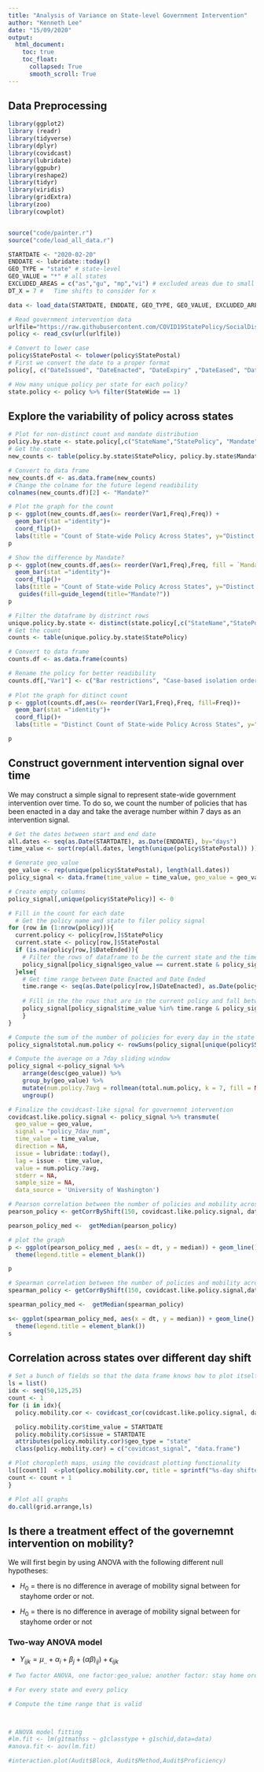 ```yaml
---
title: "Analysis of Variance on State-level Government Intervention"
author: "Kenneth Lee"
date: "15/09/2020"
output: 
  html_document:
    toc: true
    toc_float:
      collapsed: True
      smooth_scroll: True
---
```


## Data Preprocessing
```r
library(ggplot2)
library (readr)
library(tidyverse)
library(dplyr)
library(covidcast)
library(lubridate)
library(ggpubr)
library(reshape2)
library(tidyr)
library(viridis)
library(gridExtra)
library(zoo)
library(cowplot)


source("code/painter.r")
source("code/load_all_data.r")
```

```r
STARTDATE <- "2020-02-20"
ENDDATE <- lubridate::today()
GEO_TYPE = "state" # state-level
GEO_VALUE = "*" # all states
EXCLUDED_AREAS = c("as","gu", "mp","vi") # excluded areas due to small sample size
DT_X = 7 # 	 Time shifts to consider for x
```

```r
data <- load_data(STARTDATE, ENDDATE, GEO_TYPE, GEO_VALUE, EXCLUDED_AREAS)

# Read government intervention data
urlfile="https://raw.githubusercontent.com/COVID19StatePolicy/SocialDistancing/master/data/USstatesCov19distancingpolicy.csv"
policy <- read_csv(url(urlfile))

```

```r
# Convert to lower case
policy$StatePostal <- tolower(policy$StatePostal)
# First we convert the date to a proper format
policy[, c("DateIssued", "DateEnacted", "DateExpiry" ,"DateEased", "DateEnded", "DateReexpanded1", "DateReeased1")] <- data.frame(lapply(policy[, c("DateIssued", "DateEnacted", "DateExpiry" ,"DateEased", "DateEnded", "DateReexpanded1", "DateReeased1")], function(x) as.Date(as.character(x), "%Y%m%d")))

# How many unique policy per state for each policy?
state.policy <- policy %>% filter(StateWide == 1)
```

## Explore the variability of policy across states

```r
# Plot for non-distinct count and mandate distribution
policy.by.state <- state.policy[,c("StateName","StatePolicy", "Mandate")]
# Get the count
new_counts <- table(policy.by.state$StatePolicy, policy.by.state$Mandate)

# Convert to data frame
new_counts.df <- as.data.frame(new_counts)
# Change the colname for the future legend readibility
colnames(new_counts.df)[2] <- "Mandate?"

# Plot the graph for the count
p <- ggplot(new_counts.df,aes(x= reorder(Var1,Freq),Freq)) +
  geom_bar(stat ="identity")+
  coord_flip()+
  labs(title = "Count of State-wide Policy Across States", y="Distinct Count", x="Policy")
p

# Show the difference by Mandate?
p <- ggplot(new_counts.df,aes(x= reorder(Var1,Freq),Freq, fill = `Mandate?`)) +
  geom_bar(stat ="identity")+
  coord_flip()+
  labs(title = "Count of State-wide Policy Across States", y="Distinct Count", x="Policy")+
   guides(fill=guide_legend(title="Mandate?"))
p

```

```r
# Filter the dataframe by distrinct rows
unique.policy.by.state <- distinct(state.policy[,c("StateName","StatePolicy")])
# Get the count
counts <- table(unique.policy.by.state$StatePolicy)

# Convert to data frame
counts.df <- as.data.frame(counts) 

# Rename the policy for better readibility
counts.df[,"Var1"] <- c("Bar restrictions", "Case-based isolation orders", "Emergency declarations", "Gathering Recommendations", "Gathering Restriction", "Non-essential business closures", "Other Business closures", "Public mask", "Travel-based quarantine order", "Restaurant restrictions", "School closures", "Stay-at-home order", "TravelRestrictEntry", "TravelRestrictExit", "TravelRestrictWithinState")
  
# Plot the graph for ditinct count
p <- ggplot(counts.df,aes(x= reorder(Var1,Freq),Freq, fill=Freq))+
  geom_bar(stat ="identity")+
  coord_flip()+
  labs(title = "Distinct Count of State-wide Policy Across States", y="Distinct Count", x="Policy")

p
```



## Construct government intervention signal over time

We may construct a simple signal to represent state-wide government intervention over time. To do so, we count the number of policies that has been enacted in a day and take the average number within 7 days as an intervention signal.

```r

# Get the dates between start and end date
all.dates <- seq(as.Date(STARTDATE), as.Date(ENDDATE), by="days")
time_value <- sort(rep(all.dates, length(unique(policy$StatePostal)) )) 

# Generate geo_value
geo_value <- rep(unique(policy$StatePostal), length(all.dates))
policy_signal <- data.frame(time_value = time_value, geo_value = geo_value)

# Create empty columns
policy_signal[,unique(policy$StatePolicy)] <- 0

# Fill in the count for each date
  # Get the policy name and state to filer policy signal 
for (row in (1:nrow(policy))){
  current.policy <- policy[row,]$StatePolicy
  current.state <- policy[row,]$StatePostal
  if (is.na(policy[row,]$DateEnded)){
    # Filter the rows of dataframe to be the current state and the time value that is after the policy is enacted.
    policy_signal[policy_signal$geo_value == current.state & policy_signal$time_value > as.Date(policy[row,]$DateEnacted), current.policy] <- 1
  }else{
    # Get time range between Date Enacted and Date Ended
    time.range <- seq(as.Date(policy[row,]$DateEnacted), as.Date(policy[row,]$DateEnded), by = "days")
    
    # Fill in the the rows that are in the current policy and fall between the time arrange to be 1
    policy_signal[policy_signal$time_value %in% time.range & policy_signal$geo_value == current.state, current.policy] <- 1
    }
}

# Compute the sum of the number of policies for every day in the state
policy_signal$total.num.policy <- rowSums(policy_signal[unique(policy$StatePolicy)])

# Compute the average on a 7day sliding window
policy_signal <-policy_signal %>%
    arrange(desc(geo_value)) %>% 
    group_by(geo_value) %>% 
    mutate(num.policy.7avg = rollmean(total.num.policy, k = 7, fill = NA))%>%
    ungroup()

# Finalize the covidcast-like signal for governemnt intervention
covidcast.like.policy.signal <- policy_signal %>% transmute(
  geo_value = geo_value,
  signal = "policy_7dav_num",
  time_value = time_value,
  direction = NA,
  issue = lubridate::today(),
  lag = issue - time_value,
  value = num.policy.7avg,
  stderr = NA,
  sample_size = NA,
  data_source = 'University of Washington')

# Pearson correlation between the number of policies and mobility across states
pearson_policy <- getCorrByShift(150, covidcast.like.policy.signal, data$Full.Time.Mobility, "pearson")

pearson_policy_med <-  getMedian(pearson_policy)

# plot the graph
p <- ggplot(pearson_policy_med , aes(x = dt, y = median)) + geom_line() + geom_point() + labs(title = "Median Pearson correlation between the number of policies and mobility", x = "Shift", y = "Correlation") +
  theme(legend.title = element_blank())

p

# Spearman correlation between the number of policies and mobility across states
spearman_policy <- getCorrByShift(150, covidcast.like.policy.signal,data$Full.Time.Mobility, "spearman")

spearman_policy_med <-  getMedian(spearman_policy)

s<- ggplot(spearman_policy_med, aes(x = dt, y = median)) + geom_line() + geom_point() + labs(title = "Median spearman correlation between the number of policies and mobility", x = "Shift", y = "Correlation") +
  theme(legend.title = element_blank())
s
```

## Correlation across states over different day shift 

```r
# Set a bunch of fields so that the data frame knows how to plot itself
ls = list()
idx <- seq(50,125,25)
count <- 1
for (i in idx){
  policy.mobility.cor <- covidcast_cor(covidcast.like.policy.signal, data$Full.Time.Mobility, by = "geo_value", dt_x = i, method = "spearman")

  policy.mobility.cor$time_value = STARTDATE
  policy.mobility.cor$issue = STARTDATE
  attributes(policy.mobility.cor)$geo_type = "state"
  class(policy.mobility.cor) = c("covidcast_signal", "data.frame")

# Plot choropleth maps, using the covidcast plotting functionality
ls[[count]]  <-plot(policy.mobility.cor, title = sprintf("%s-day shifted num of policies and mobility", i), range = c(-1, 1), choro_col = cm.colors(10), alpha = 0.4)
count <- count + 1
}

# Plot all graphs
do.call(grid.arrange,ls)
```

## Is there a treatment effect of the governemnt intervention on mobility?

We will first begin by using ANOVA with the following different null hypotheses:

* $H_{0}$ = there is no difference in average of mobility signal between for stayhome order or not.

* $H_{0}$ = there is no difference in average of mobility signal between for stayhome order or not


### Two-way ANOVA model

* $Y_{ijk} = \mu_{..} + \alpha_{i} + \beta_{j} + (\alpha\beta)_{ij}) + \epsilon_{ijk}$


```r
# Two factor ANOVA, one factor:geo_value; another factor: stay home order

# For every state and every policy

# Compute the time range that is valid 



# ANOVA model fitting
#lm.fit <- lm(g1tmathss ~ g1classtype + g1schid,data=data)
#anova.fit <- aov(lm.fit)
```

```r
#interaction.plot(Audit$Block, Audit$Method,Audit$Proficiency)
```
